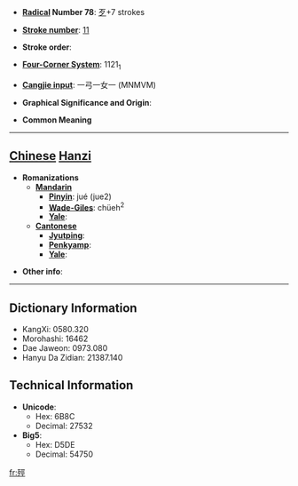 * '''[[Wiktionary:Chinese radical index| Radical]] Number 78''': [[Wiktionary:Chinese radical index 歹|歹]]+7 strokes

* '''[[Wiktionary:Chinese total strokes index|Stroke number]]''': [[Wiktionary:Chinese total strokes index 11|11]]

* '''Stroke order''': 

* '''[[Wiktionary:Chinese four corner index|Four-Corner System]]''': 1121<sub>1</sub>

* '''[[Wiktionary:Chinese Cangjie index|Cangjie input]]''': 一弓一女一 (MNMVM)

* '''Graphical Significance and Origin''': 

* '''Common Meaning'''

----

== [[Chinese]] [[Hanzi]] ==

* '''Romanizations'''
** '''[[Mandarin]]'''
*** '''[[Pinyin]]''': jué (jue2)
*** '''[[Wade-Giles]]''': chüeh<sup>2</sup>
*** '''[[Yale]]''': 
** '''[[Cantonese]]'''
*** '''[[Jyutping]]''':
*** '''[[Penkyamp]]''': 
*** '''[[Yale]]''': 

* '''Other info''': 

----

== Dictionary Information ==

* KangXi: 0580.320
* Morohashi: 16462
* Dae Jaweon: 0973.080
* Hanyu Da Zidian: 21387.140

== Technical Information ==

* '''Unicode''':
** Hex: 6B8C
** Decimal: 27532
* '''Big5''':
** Hex: D5DE
** Decimal: 54750

[[fr:殌]]